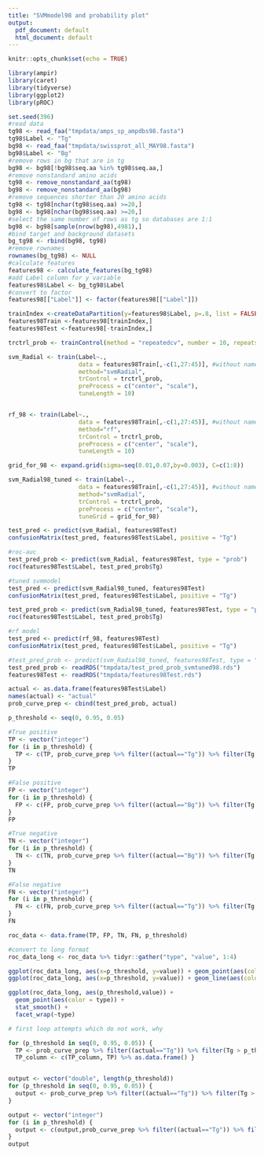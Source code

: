 ```yaml
---
title: "SVMmodel98 and probability plot"
output:
  pdf_document: default
  html_document: default
---
```


```r
knitr::opts_chunk$set(echo = TRUE)
```

```r
library(ampir)
library(caret)
library(tidyverse)
library(ggplot2)
library(pROC)
```

```r
set.seed(396)
#read data
tg98 <- read_faa("tmpdata/amps_sp_ampdbs98.fasta")
tg98$Label <- "Tg"
bg98 <- read_faa("tmpdata/swissprot_all_MAY98.fasta")
bg98$Label <- "Bg"
#remove rows in bg that are in tg
bg98 <- bg98[!bg98$seq.aa %in% tg98$seq.aa,]
#remove nonstandard amino acids
tg98 <- remove_nonstandard_aa(tg98)
bg98 <- remove_nonstandard_aa(bg98)
#remove sequences shorter than 20 amino acids
tg98 <- tg98[nchar(tg98$seq.aa) >=20,]
bg98 <- bg98[nchar(bg98$seq.aa) >=20,]
#select the same number of rows as tg so databases are 1:1
bg98 <- bg98[sample(nrow(bg98),4981),]
#bind target and background datasets
bg_tg98 <- rbind(bg98, tg98)
#remove rownames
rownames(bg_tg98) <- NULL
#calculate features
features98 <- calculate_features(bg_tg98)
#add Label column for y variable
features98$Label <- bg_tg98$Label
#convert to factor
features98[["Label"]] <- factor(features98[["Label"]])
```

```r
trainIndex <-createDataPartition(y=features98$Label, p=.8, list = FALSE)
features98Train <-features98[trainIndex,]
features98Test <-features98[-trainIndex,]

trctrl_prob <- trainControl(method = "repeatedcv", number = 10, repeats = 3, classProbs = TRUE)

svm_Radial <- train(Label~.,
                    data = features98Train[,-c(1,27:45)], #without names and lamda values
                    method="svmRadial",
                    trControl = trctrl_prob,
                    preProcess = c("center", "scale"),
                    tuneLength = 10)


rf_98 <- train(Label~.,
                    data = features98Train[,-c(1,27:45)], #without names and lamda values
                    method="rf",
                    trControl = trctrl_prob,
                    preProcess = c("center", "scale"),
                    tuneLength = 10)

```

```r
grid_for_98 <- expand.grid(sigma=seq(0.01,0.07,by=0.003), C=c(1:8))

svm_Radial98_tuned <- train(Label~.,
                    data = features98Train[,-c(1,27:45)], #without names and lamda values
                    method="svmRadial",
                    trControl = trctrl_prob,
                    preProcess = c("center", "scale"),
                    tuneGrid = grid_for_98)
```

```r
test_pred <- predict(svm_Radial, features98Test)
confusionMatrix(test_pred, features98Test$Label, positive = "Tg")

#roc-auc
test_pred_prob <- predict(svm_Radial, features98Test, type = "prob")
roc(features98Test$Label, test_pred_prob$Tg)

#tuned svmmodel
test_pred <- predict(svm_Radial98_tuned, features98Test)
confusionMatrix(test_pred, features98Test$Label, positive = "Tg")

test_pred_prob <- predict(svm_Radial98_tuned, features98Test, type = "prob")
roc(features98Test$Label, test_pred_prob$Tg)

#rf model
test_pred <- predict(rf_98, features98Test)
confusionMatrix(test_pred, features98Test$Label, positive = "Tg")

```


```r
#test_pred_prob <- predict(svm_Radial98_tuned, features98Test, type = "prob")
test_pred_prob <- readRDS("tmpdata/test_pred_prob_svmtuned98.rds")
features98Test <- readRDS("tmpdata/features98Test.rds")

actual <- as.data.frame(features98Test$Label)
names(actual) <- "actual"
prob_curve_prep <- cbind(test_pred_prob, actual)

p_threshold <- seq(0, 0.95, 0.05)

#True positive
TP <- vector("integer")
for (i in p_threshold) {
  TP <- c(TP, prob_curve_prep %>% filter((actual=="Tg")) %>% filter(Tg > i) %>% n_distinct())
}
TP

#False positive
FP <- vector("integer")
for (i in p_threshold) {
  FP <- c(FP, prob_curve_prep %>% filter((actual=="Bg")) %>% filter(Tg > i) %>% n_distinct())
}
FP

#True negative
TN <- vector("integer")
for (i in p_threshold) {
  TN <- c(TN, prob_curve_prep %>% filter((actual=="Bg")) %>% filter(Tg < i) %>% n_distinct())
}
TN

#False negative
FN <- vector("integer")
for (i in p_threshold) {
  FN <- c(FN, prob_curve_prep %>% filter((actual=="Tg")) %>% filter(Tg < i) %>% n_distinct())
}
FN

roc_data <- data.frame(TP, FP, TN, FN, p_threshold)

```

```r
#convert to long format
roc_data_long <- roc_data %>% tidyr::gather("type", "value", 1:4)

ggplot(roc_data_long, aes(x=p_threshold, y=value)) + geom_point(aes(color = type)) 
ggplot(roc_data_long, aes(x=p_threshold, y=value)) + geom_line(aes(color = type)) 

ggplot(roc_data_long, aes(p_threshold,value)) + 
  geom_point(aes(color = type)) + 
  stat_smooth() +
  facet_wrap(~type)

```

```r
# first loop attempts which do not work, why

for (p_threshold in seq(0, 0.95, 0.05)) {
  TP <- prob_curve_prep %>% filter((actual=="Tg")) %>% filter(Tg > p_threshold) %>% n_distinct()
  TP_column <- c(TP_column, TP) %>% as.data.frame() }


output <- vector("double", length(p_threshold))
for (p_threshold in seq(0, 0.95, 0.05)) {
  output <- prob_curve_prep %>% filter((actual=="Tg")) %>% filter(Tg > p_threshold) %>% n_distinct()
}

output <- vector("integer")
for (i in p_threshold) {
  output <- c(output,prob_curve_prep %>% filter((actual=="Tg")) %>% filter(Tg > i) %>% n_distinct())
}
output
```



